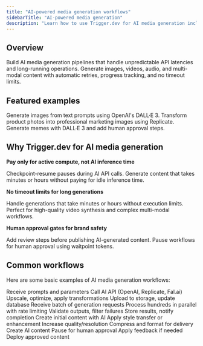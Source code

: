 ```yaml
---
title: "AI-powered media generation workflows"
sidebarTitle: "AI-powered media generation"
description: "Learn how to use Trigger.dev for AI media generation including image creation, video synthesis, audio generation, and multi-modal content workflows"
---
```



## Overview

Build AI media generation pipelines that handle unpredictable API latencies and long-running operations. Generate images, videos, audio, and multi-modal content with automatic retries, progress tracking, and no timeout limits.

## Featured examples

<CardGroup cols={3}>
  <Card title="DALL·E 3" icon="book" href="/guides/examples/dall-e3-generate-image">
    Generate images from text prompts using OpenAI's DALL·E 3.
  </Card>
  <Card
    title="Product image generator"
    icon="book"
    href="/guides/example-projects/product-image-generator"
  >
    Transform product photos into professional marketing images using Replicate.
  </Card>
  <Card
    title="Meme generator (human-in-the-loop)"
    icon="book"
    href="/guides/example-projects/meme-generator-human-in-the-loop"
  >
    Generate memes with DALL·E 3 and add human approval steps.
  </Card>
</CardGroup>

## Why Trigger.dev for AI media generation

**Pay only for active compute, not AI inference time**

Checkpoint-resume pauses during AI API calls. Generate content that takes minutes or hours without paying for idle inference time.

**No timeout limits for long generations**

Handle generations that take minutes or hours without execution limits. Perfect for high-quality video synthesis and complex multi-modal workflows.

**Human approval gates for brand safety**

Add review steps before publishing AI-generated content. Pause workflows for human approval using waitpoint tokens.

## Common workflows

Here are some basic examples of AI media generation workflows:

<Tabs>
  <Tab title="Single generation">
    <Steps>
      <Step title="Input">Receive prompts and parameters</Step>
      <Step title="Generate">Call AI API (OpenAI, Replicate, Fal.ai)</Step>
      <Step title="Post-process">Upscale, optimize, apply transformations</Step>
      <Step title="Deliver">Upload to storage, update database</Step>
    </Steps>
  </Tab>
  <Tab title="Batch generation">
    <Steps>
      <Step title="Queue">Receive batch of generation requests</Step>
      <Step title="Generate">Process hundreds in parallel with rate limiting</Step>
      <Step title="Quality check">Validate outputs, filter failures</Step>
      <Step title="Deliver">Store results, notify completion</Step>
    </Steps>
  </Tab>
  <Tab title="Multi-step pipeline">
    <Steps>
      <Step title="Generate">Create initial content with AI</Step>
      <Step title="Transform">Apply style transfer or enhancement</Step>
      <Step title="Upscale">Increase quality/resolution</Step>
      <Step title="Optimize">Compress and format for delivery</Step>
    </Steps>
  </Tab>
  <Tab title="Human-in-the-loop">
    <Steps>
      <Step title="Generate">Create AI content</Step>
      <Step title="Review">Pause for human approval</Step>
      <Step title="Revise">Apply feedback if needed</Step>
      <Step title="Publish">Deploy approved content</Step>
    </Steps>
  </Tab>
</Tabs>

<UseCasesCards />
